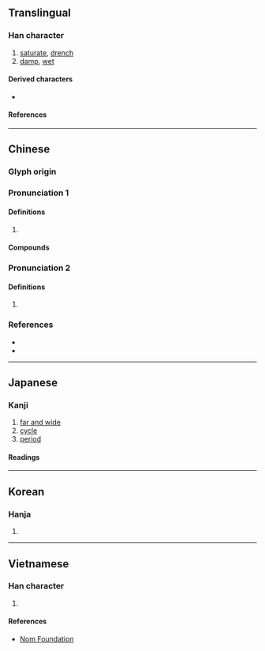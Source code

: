 {{also|浃}}
{{character info}}
==Translingual==

===Han character===
{{Han char|rn=85|rad=水|as=07|sn=10|four=34138|canj=EKOO|ids=⿰氵夾}}

# [[saturate]], [[drench]]
# [[damp]], [[wet]]

====Derived characters====
* {{l|mul|[[𢲯]], [[㴺]], [[𮦨]]}}

====References====
{{Han ref|kx=0625.170|dkj=17506|dj=1027.030|hdz=31620.070|uh=6D79}}

----

==Chinese==
{{zh-forms|s=浃}}

===Glyph origin===
{{Han etym}}

===Pronunciation 1===
{{zh-pron
|m=浹
|c=zip3,gaap3
|mn=ml:kiap/ml:kap/xm:hia̍p/xm:chiap
|mn_note=kiap - vernacular; kap - literary
|mc=y
|oc=2
|cat=v,a
}}

====Definitions====
{{zh-hanzi}}

# {{rfdef|zh}}

====Compounds====
{{zh-der|周浹|日浹往來|普浹|汗流浹背|流汗浹背|浹日|浹洽|浹浹|浹背|浹辰|浹髓淪肌|浹髓淪膚|淪肌浹髓}}

===Pronunciation 2===
{{zh-pron
|m=xiá,jiá,1nb=Mainland,2nb=Taiwan
|cat=
}}

====Definitions====
{{zh-hanzi}}

# {{zh-only|浹渫}}

===References===
* {{R:twedu|B02110}}
* {{R:yue:Hanzi}}

----

==Japanese==

===Kanji===
{{ja-kanji|grade=|rs=水07}}

# [[far and wide]]
# [[cycle]]
# [[period]]

====Readings====
{{ja-readings
|goon=しょう<せふ
|kanon=しょう<せふ
|kun=[[あまねし]] (amaneshi), [[とおる]] (tooru), [[うるおう]] (uruou)
|nanori=とおる
}}

----

==Korean==

===Hanja===
{{ko-hanja|hangeul=협|eumhun=|rv=hyeop|mr=hyŏp|y=hyep}}

# {{rfdef|ko|sort=水07}}

----

==Vietnamese==

===Han character===
{{vi-hantu|rs=水07|[[tiếp]]}}

# {{rfdef|vi|sort=水07}}

====References====
* [http://nomfoundation.org/common/nom_details.php?codepoint=6d79 Nom Foundation]